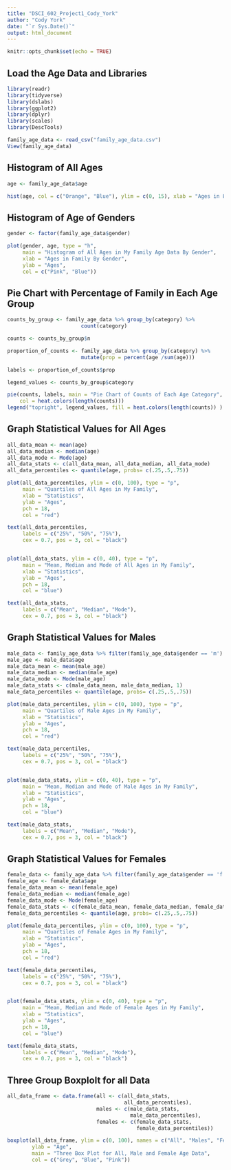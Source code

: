 ```yaml
---
title: "DSCI_602_Project1_Cody_York"
author: "Cody York"
date: "`r Sys.Date()`"
output: html_document
---
```


```r
knitr::opts_chunk$set(echo = TRUE)
```

## Load the Age Data and Libraries

```r
library(readr)
library(tidyverse)
library(dslabs)
library(ggplot2)
library(dplyr)
library(scales)
library(DescTools) 

family_age_data <- read_csv("family_age_data.csv")
View(family_age_data)
```

## Histogram of All Ages

```r

age <- family_age_data$age

hist(age, col = c("Orange", "Blue"), ylim = c(0, 15), xlab = "Ages in Family",        main = "Histogram of All Ages in My Family Age Data", border = "Black")

```

## Histogram of Age of Genders

```r

gender <- factor(family_age_data$gender)

plot(gender, age, type = "h", 
     main = "Histogram of All Ages in My Family Age Data By Gender",
     xlab = "Ages in Family By Gender",
     ylab = "Ages",
     col = c("Pink", "Blue"))
```

## Pie Chart with Percentage of Family in Each Age Group

```r

counts_by_group <- family_age_data %>% group_by(category) %>%
                        count(category)

counts <- counts_by_group$n

proportion_of_counts <- family_age_data %>% group_by(category) %>%                                       arrange(desc(age)) %>%
                        mutate(prop = percent(age /sum(age)))

labels <- proportion_of_counts$prop

legend_values <- counts_by_group$category

pie(counts, labels, main = "Pie Chart of Counts of Each Age Category",
    col = heat.colors(length(counts)))
legend("topright", legend_values, fill = heat.colors(length(counts)) )

```

## Graph Statistical Values for All Ages

```r
all_data_mean <- mean(age)
all_data_median <- median(age)
all_data_mode <- Mode(age)
all_data_stats <- c(all_data_mean, all_data_median, all_data_mode)
all_data_percentiles <- quantile(age, probs= c(.25,.5,.75))

plot(all_data_percentiles, ylim = c(0, 100), type = "p", 
     main = "Quartiles of All Ages in My Family",
     xlab = "Statistics",
     ylab = "Ages",
     pch = 18,
     col = "red")

text(all_data_percentiles, 
     labels = c("25%", "50%", "75%"), 
     cex = 0.7, pos = 3, col = "black")


plot(all_data_stats, ylim = c(0, 40), type = "p",
     main = "Mean, Median and Mode of All Ages in My Family",
     xlab = "Statistics",
     ylab = "Ages",
     pch = 18,
     col = "blue")

text(all_data_stats, 
     labels = c("Mean", "Median", "Mode"), 
     cex = 0.7, pos = 3, col = "black")

```

## Graph Statistical Values for Males

```r
male_data <- family_age_data %>% filter(family_age_data$gender == 'm')
male_age <- male_data$age
male_data_mean <- mean(male_age)
male_data_median <- median(male_age)
male_data_mode <- Mode(male_age)
male_data_stats <- c(male_data_mean, male_data_median, 1)
male_data_percentiles <- quantile(age, probs= c(.25,.5,.75))

plot(male_data_percentiles, ylim = c(0, 100), type = "p", 
     main = "Quartiles of Male Ages in My Family",
     xlab = "Statistics",
     ylab = "Ages",
     pch = 18,
     col = "red")

text(male_data_percentiles, 
     labels = c("25%", "50%", "75%"), 
     cex = 0.7, pos = 3, col = "black")


plot(male_data_stats, ylim = c(0, 40), type = "p",
     main = "Mean, Median and Mode of Male Ages in My Family",
     xlab = "Statistics",
     ylab = "Ages",
     pch = 18,
     col = "blue")

text(male_data_stats, 
     labels = c("Mean", "Median", "Mode"), 
     cex = 0.7, pos = 3, col = "black")

```

## Graph Statistical Values for Females

```r
female_data <- family_age_data %>% filter(family_age_data$gender == 'f')
female_age <- female_data$age
female_data_mean <- mean(female_age)
female_data_median <- median(female_age)
female_data_mode <- Mode(female_age)
female_data_stats <- c(female_data_mean, female_data_median, female_data_mode)
female_data_percentiles <- quantile(age, probs= c(.25,.5,.75))

plot(female_data_percentiles, ylim = c(0, 100), type = "p", 
     main = "Quartiles of Female Ages in My Family",
     xlab = "Statistics",
     ylab = "Ages",
     pch = 18,
     col = "red")

text(female_data_percentiles, 
     labels = c("25%", "50%", "75%"), 
     cex = 0.7, pos = 3, col = "black")


plot(female_data_stats, ylim = c(0, 40), type = "p",
     main = "Mean, Median and Mode of Female Ages in My Family",
     xlab = "Statistics",
     ylab = "Ages",
     pch = 18,
     col = "blue")

text(female_data_stats, 
     labels = c("Mean", "Median", "Mode"), 
     cex = 0.7, pos = 3, col = "black")

```


## Three Group Boxplolt for all Data

```r
all_data_frame <- data.frame(all <- c(all_data_stats,
                                      all_data_percentiles),
                             males <- c(male_data_stats,
                                        male_data_percentiles),
                             females <- c(female_data_stats,
                                          female_data_percentiles))

boxplot(all_data_frame, ylim = c(0, 100), names = c("All", "Males", "Females"),
        ylab = "Age",
        main = "Three Box Plot for All, Male and Female Age Data",
        col = c("Grey", "Blue", "Pink"))


```